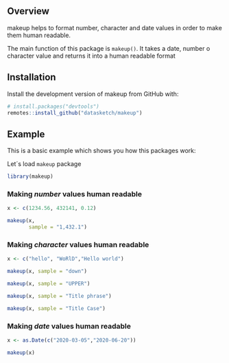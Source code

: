 
## Overview

makeup helps to format number, character and date values in order to make them human readable.

The main function of this package is `makeup()`. It takes a date, number o character value and returns it into a human readable format


## Installation

Install the development version of makeup from GitHub with:

``` r
# install.packages("devtools")
remotes::install_github("datasketch/makeup")
```

## Example

This is a basic example which shows you how this packages work:

Let´s load `makeup` package

```r
library(makeup)
```

### Making _number_ values human readable

```r
x <- c(1234.56, 432141, 0.12)

makeup(x, 
       sample = "1,432.1")
```

### Making _character_ values human readable

```r
x <- c("hello", "WoRlD","Hello world")

makeup(x, sample = "down")

makeup(x, sample = "UPPER")

makeup(x, sample = "Title phrase")

makeup(x, sample = "Title Case")
```

### Making _date_ values human readable

```r
x <- as.Date(c("2020-03-05","2020-06-20"))

makeup(x)
```
